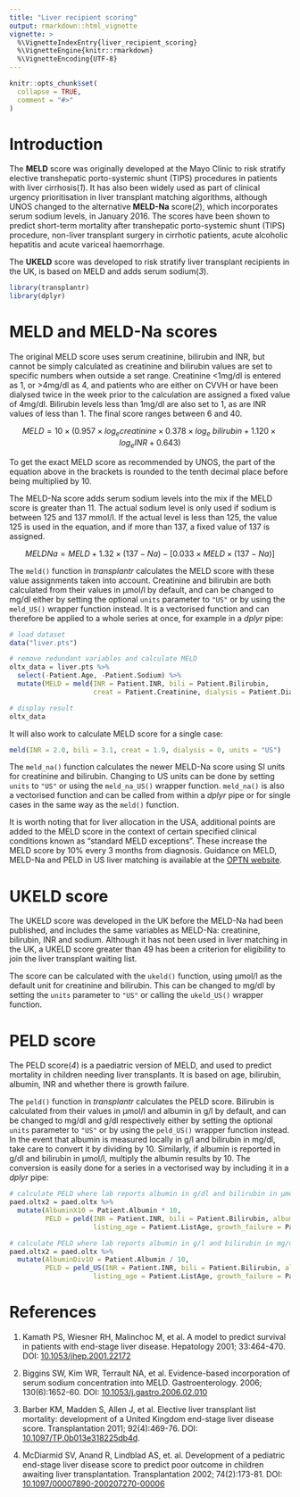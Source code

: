 ```yaml
---
title: "Liver recipient scoring"
output: rmarkdown::html_vignette
vignette: >
  %\VignetteIndexEntry{liver_recipient_scoring}
  %\VignetteEngine{knitr::rmarkdown}
  %\VignetteEncoding{UTF-8}
---
```


```r
knitr::opts_chunk$set(
  collapse = TRUE,
  comment = "#>"
)
```

# Introduction

The **MELD** score was originally developed at the Mayo Clinic to risk stratify elective transhepatic porto-systemic shunt (TIPS) procedures in patients with liver cirrhosis(_1_). It has also been widely used as part of clinical urgency prioritisation in liver transplant matching algorithms, although UNOS changed to the alternative **MELD-Na** score(_2_), which incorporates serum sodium levels, in January 2016. The scores have been shown to predict short-term mortality after transhepatic porto-systemic shunt (TIPS) procedure, non-liver transplant surgery in cirrhotic patients, acute alcoholic hepatitis and acute variceal haemorrhage.

The **UKELD** score was developed to risk stratify liver transplant recipients in the UK, is based on MELD and adds serum sodium(_3_).

```r
library(transplantr)
library(dplyr)
```

# MELD and MELD-Na scores

The original MELD score uses serum creatinine, bilirubin and INR, but cannot be simply calculated as creatinine and bilirubin values are set to specific numbers when outside a set range. Creatinine <1mg/dl is entered as 1, or >4mg/dl as 4, and patients who are either on CVVH or have been dialysed twice in the week prior to the calculation are assigned a fixed value of 4mg/dl. Bilirubin levels less than 1mg/dl are also set to 1, as are INR values of less than 1. The final score ranges between 6 and 40.

$$MELD = 10 \times (0.957 \times log_e creatinine \times 0.378 \times log_e~bilirubin + 1.120 \times  log_e INR + 0.643)$$

To get the exact MELD score as recommended by UNOS, the part of the equation above in the brackets is rounded to the tenth decimal place before being multiplied by 10.

The MELD-Na score adds serum sodium levels into the mix if the MELD score is greater than 11. The actual sodium level is only used if sodium is between 125 and 137 mmol/l. If the actual level is less than 125, the value 125 is used in the equation, and if more than 137, a fixed value of 137 is assigned.

$$MELDNa = MELD + 1.32 \times (137 - Na) - [0.033 \times MELD \times (137 - Na)]$$

The `meld()` function in _transplantr_ calculates the MELD score with these value assignments taken into account. Creatinine and bilirubin are both calculated from their values in µmol/l by default, and can be changed to mg/dl either by setting the optional `units` parameter to `"US"` or by using the `meld_US()` wrapper function instead. It is a vectorised function and can therefore be applied to a whole series at once, for example in a _dplyr_ pipe:

```r
# load dataset
data("liver.pts")

# remove redundant variables and calculate MELD
oltx_data = liver.pts %>%
  select(-Patient.Age, -Patient.Sodium) %>%
  mutate(MELD = meld(INR = Patient.INR, bili = Patient.Bilirubin, 
                     creat = Patient.Creatinine, dialysis = Patient.Dialysed))

# display result
oltx_data
```

It will also work to calculate MELD score for a single case:

```r
meld(INR = 2.0, bili = 3.1, creat = 1.9, dialysis = 0, units = "US")
```

The `meld_na()` function calculates the newer MELD-Na score using SI units for creatinine and bilirubin. Changing to US units can be done by setting `units` to `"US"` or using the `meld_na_US()` wrapper function. `meld_na()` is also a vectorised function and can be called from within a _dplyr_ pipe or for single cases in the same way as the `meld()` function.

It is worth noting that for liver allocation in the USA, additional points are added to the MELD score in the context of certain specified clinical conditions known as "standard MELD exceptions". These increase the MELD score by 10% every 3 months from diagnosis. Guidance on MELD, MELD-Na and PELD in US liver matching is available at the [OPTN website](https://optn.transplant.hrsa.gov).

# UKELD score

The UKELD score was developed in the UK before the MELD-Na had been published, and includes the same variables as MELD-Na: creatinine, bilirubin, INR and sodium. Although it has not been used in liver matching in the UK, a UKELD score greater than 49 has been a criterion for eligibility to join the liver transplant waiting list.

The score can be calculated with the `ukeld()` function, using µmol/l as the default unit for creatinine and bilirubin. This can be changed to mg/dl by setting the `units` parameter to `"US"` or calling the `ukeld_US()` wrapper function.

# PELD score

The PELD score(_4_) is a paediatric version of MELD, and used to predict mortality in children needing liver transplants. It is based on age, bilirubin, albumin, INR and whether there is growth failure.

The `peld()` function in _transplantr_ calculates the PELD score. Bilirubin is calculated from their values in µmol/l and albumin in g/l by default, and can be changed to mg/dl and g/dl respectively either by setting the optional `units` parameter to `"US"` or by using the `peld_US()` wrapper function instead. In the event that albumin is measured locally in g/l and bilirubin in mg/dl, take care to convert it by dividing by 10. Similarly, if albumin is reported in g/dl and bilirubin in µmol/l, multiply the albumin results by 10. The conversion is easily done for a series in a vectorised way by including it in a _dplyr_ pipe:

```r
# calculate PELD where lab reports albumin in g/dl and bilirubin in µmol/l
paed.oltx2 = paed.oltx %>%
  mutate(AlbuminX10 = Patient.Albumin * 10,
         PELD = peld(INR = Patient.INR, bili = Patient.Bilirubin, albumin = AlbuminX10,
                     listing_age = Patient.ListAge, growth_failure = Patient.GrowthFailure))

# calculate PELD where lab reports albumin in g/l and bilirubin in mg/dl
paed.oltx2 = paed.oltx %>%
  mutate(AlbuminDiv10 = Patient.Albumin / 10,
         PELD = peld_US(INR = Patient.INR, bili = Patient.Bilirubin, albumin = AlbuminDiv10,
                     listing_age = Patient.ListAge, growth_failure = Patient.GrowthFailure))

```

# References

1. Kamath PS, Wiesner RH, Malinchoc M, et al. A model to predict survival in patients with end-stage liver disease. Hepatology 2001; 33:464-470. DOI: [10.1053/jhep.2001.22172](https://doi.org/10.1053/jhep.2001.22172)

2. Biggins SW, Kim WR, Terrault NA, et al. Evidence-based incorporation of serum sodium concentration into MELD. Gastroenterology. 2006; 130(6):1652-60. DOI: [10.1053/j.gastro.2006.02.010](https://doi.org/10.1053/j.gastro.2006.02.010)

3. Barber KM, Madden S, Allen J, et al. Elective liver transplant list mortality: development of a United Kingdom end-stage liver disease score. Transplantation 2011; 92(4):469-76. DOI: [10.1097/TP.0b013e318225db4d](https://doi.org/10.1097/TP.0b013e318225db4d).

4. McDiarmid SV, Anand R, Lindblad AS, et. al. Development of a pediatric end-stage liver disease score to predict poor outcome in children awaiting liver transplantation. Transplantation 2002; 74(2):173-81. DOI: [10.1097/00007890-200207270-00006](https://doi.org/10.1097/00007890-200207270-00006)

